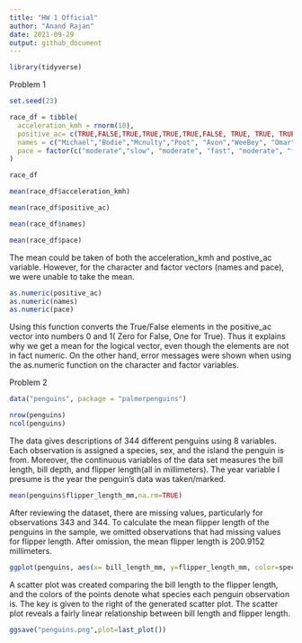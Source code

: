 ```yaml
---
title: "HW 1 Official"
author: "Anand Rajan"
date: 2021-09-29
output: github_document
---
```



```r
library(tidyverse)
```

Problem 1

```r
set.seed(23)

race_df = tibble(
  acceleration_kmh = rnorm(10),
  positive_ac= c(TRUE,FALSE,TRUE,TRUE,TRUE,TRUE,FALSE, TRUE, TRUE, TRUE),
  names = c("Michael","Bodie","Mcnulty","Poot", "Avon","WeeBey", "Omar","Stringer","Marlo","Lestor"),
  pace = factor(c("moderate","slow", "moderate", "fast", "moderate", "fast","slow","fast","moderate","fast"))
)

race_df
```

```r

mean(race_df$acceleration_kmh)

mean(race_df$positive_ac)

mean(race_df$names)

mean(race_df$pace)
```

The mean could be taken of both the acceleration_kmh and postive_ac variable. However, for the character and factor vectors (names and pace), we were unable to take the mean.

```r

as.numeric(positive_ac)
as.numeric(names)
as.numeric(pace)
```

Using this function converts the True/False elements in the positive_ac vector into numbers 0 and 1( Zero for False, One for True). Thus it explains why we get a mean for the logical vector, even though the elements are not in fact numeric. On the other hand, error messages were shown when using the as.numeric function on the character and factor variables.


Problem 2

```r

data("penguins", package = "palmerpenguins")

nrow(penguins)
ncol(penguins)
```

The data gives descriptions of 344 different penguins using 8 variables. Each observation is assigned a species, sex, and the island the penguin is from. Moreover, the continuous variables of the data set measures the bill length, bill depth, and flipper length(all in millimeters). The year variable I presume is the year the penguin's data was taken/marked.


```r
mean(penguins$flipper_length_mm,na.rm=TRUE)
```

After reviewing the dataset, there are missing values, particularly for observations 343 and 344. To calculate the mean flipper length of the penguins in the sample, we omitted observations that had missing values for flipper length. After omission, the mean flipper length is 200.9152 millimeters. 


```r
ggplot(penguins, aes(x= bill_length_mm, y=flipper_length_mm, color=species)) + geom_point()
```

A scatter plot was created comparing the bill length to the flipper length, and the colors of the points denote what species each penguin observation is. The key is given to the right of the generated scatter plot. The scatter plot reveals a fairly linear relationship between bill length and flipper length.

```r
ggsave("penguins.png",plot=last_plot())
```
